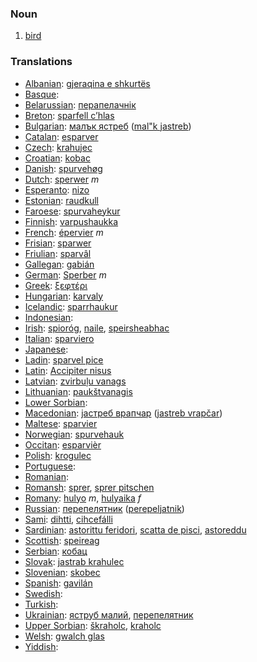 === Noun ===

# [[bird]]

=== Translations ===

*[[Albanian]]: [[gjeraqina e shkurtës]]
*[[Basque]]: 
*[[Belarussian]]: [[перапелачнік]]
*[[Breton]]: [[sparfell c’hlas]]
*[[Bulgarian]]: [[малък ястреб]] ([[mal"k jastreb]])
*[[Catalan]]: [[esparver]]
*[[Czech]]: [[krahujec]]
*[[Croatian]]: [[kobac]]
*[[Danish]]: [[spurvehøg]]
*[[Dutch]]: [[sperwer]] ''m''
*[[Esperanto]]: [[nizo]]
*[[Estonian]]: [[raudkull]]
*[[Faroese]]: [[spurvaheykur]]
*[[Finnish]]: [[varpushaukka]] '' ''
*[[French]]: [[épervier]] ''m''
*[[Frisian]]: [[sparwer]]
*[[Friulian]]: [[sparvâl]]
*[[Gallegan]]: [[gabián]]
*[[German]]: [[Sperber]] ''m''
*[[Greek]]: [[ξεφτέρι]] '' ''
*[[Hungarian]]: [[karvaly]]
*[[Icelandic]]: [[sparrhaukur]]
*[[Indonesian]]: [[]]
*[[Irish]]: [[spioróg]], [[naile]], [[speirsheabhac]]
*[[Italian]]: [[sparviero]] '' ''
*[[Japanese]]: [[]]
*[[Ladin]]: [[sparvel pice]]
*[[Latin]]: [[Accipiter nisus]] '' ''
*[[Latvian]]: [[zvirbuļu vanags]]
*[[Lithuanian]]: [[paukštvanagis]]
*[[Lower Sorbian]]: 
*[[Macedonian]]: [[jастреб врапчар]] ([[jastreb vrapčar]])
*[[Maltese]]: [[sparvier]]
*[[Norwegian]]: [[spurvehauk]]
*[[Occitan]]: [[esparvièr]]
*[[Polish]]: [[krogulec]] '' ''
*[[Portuguese]]: 
*[[Romanian]]: 
*[[Romansh]]: [[sprer]], [[sprer pitschen]]
*[[Romany]]: [[hulyo]] ''m'', [[hulyaika]] ''f''
*[[Russian]]: [[перепелятник]] ([[perepeljatnik]]) '' ''
*[[Sami]]: [[dihtti]], [[cihcefálli]]
*[[Sardinian]]: [[astorittu feridori]], [[scatta de pisci]], [[astoreddu]]
*[[Scottish]]: [[speireag]]
*[[Serbian]]: [[кобац]]
*[[Slovak]]: [[jastrab krahulec]]
*[[Slovenian]]: [[skobec]]
*[[Spanish]]: [[gavilán]] '' ''
*[[Swedish]]: 
*[[Turkish]]: 
*[[Ukrainian]]: [[яструб малий]], [[перепелятник]]
*[[Upper Sorbian]]: [[škraholc]], [[kraholc]]
*[[Welsh]]: [[gwalch glas]]
*[[Yiddish]]: